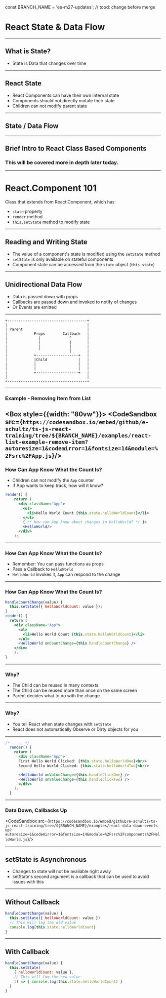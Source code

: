 const BRANCH_NAME = 'es-m27-updates'; // tood: change before merge


# React State & Data Flow

---

## What is State?

* State is Data that changes over time

---

## React State

* React Components can have their own internal state
* Components should not directly mutate their state
* Children can not modify parent state

---

## State / Data Flow 

---

## Brief Intro to React Class Based Components 
### This will be covered more in depth later today.

---

# React.Component 101 

Class that extends from React.Component, which has:

*  `state` property
*  `render` method 
*  `this.setState` method to modify state

---
## Reading and Writing State

* The value of a component's state is modified using the `setState` method
* `setState` is only available on stateful components
* Component state can be accessed from the `state` object (`this.state`)

---

## Unidirectional Data Flow

* Data is passed down with props
* Callbacks are passed down and invoked to notify of changes
* Or Events are emitted

---

```
+------------------------------------+
|                                    |
| Parent                             |
|            Props        Callback   |
|              |             ^       |
|              |             |       |
|              |             |       |
|              ˇ             |       |
|            +-------------------+   |
|            |Child              |   |
|            |                   |   |
|            |                   |   |
|            +-------------------+   |
|                                    |
+------------------------------------+

```
---

### Example - Removing Item from List

<Box style={{width: "80vw"}}>
  <CodeSandbox src={`https://codesandbox.io/embed/github/e-schultz/ts-js-react-training/tree/${BRANCH_NAME}/examples/react-list-example-remove-item?autoresize=1&codemirror=1&fontsize=14&module=%2Fsrc%2FApp.js`}/>
</Box>
---

### How Can App Know What the Count Is?

* Children can not modify the `App` counter
* If App wants to keep track, how will it know?

```jsx
render() {
    return (
      <div className="App">
        <ul>
          <li>Hello World Count {this.state.helloWorldCount}</li>
        </ul>
        { /* How can App know about changes in HelloWorld? */ }>
        <HelloWorld/>
      </div>
    );
```
---

### How Can App Know What the Count Is?

* Remember: You can pass functions as props
* Pass a Callback to `HelloWorld`
* `HelloWorld` invokes it, `App` can respond to the change

---

### How Can App Know What the Count Is?

```jsx
handleCountChange(value) {
  this.setState({ helloWorldCount: value });
}
render() {
  return (
    <div className="App">
      <ul>
        <li>Hello World Count {this.state.helloWorldCount}</li>
      </ul>
      <HelloWorld onCountChange={this.handleCountChange} />
    </div>
    );
}
```
---

### Why?

* The Child can be reused in many contexts
* The Child can be reused more than once on the same screen
* Parent decides what to do with the change

---

### Why?

* You tell React when state changes with `setState`
* React does not automatically Observe or Dirty objects for you

---

```jsx
/* ..... */
  render() {
    return (
      <div className="App">
      First Hello World Clicked: {this.state.helloWorldOne}<br/>
      Second Hello World Clicked: {this.state.helloWorldTwo}<br/>

      <HelloWorld onValueChange={this.handleClickOne} />
      <HelloWorld onValueChange={this.handleClickTwo} />
      </div>
    );
  }
```

---


### Data Down, Callbacks Up

<CodeSandbox src={`https://codesandbox.io/embed/github/e-schultz/ts-js-react-training/tree/${BRANCH_NAME}/examples/react-data-down-events-up?autoresize=1&codemirror=1&fontsize=14&module=%2Fsrc%2Fcomponents%2FHelloWorld.js`}/>

---

## setState is Asynchronous

* Changes to state will not be available right away
* setState's second argument is a callback that can be used to avoid issues with this

---

## Without Callback

```jsx
handleCountChange(value) {
  this.setState({ helloWorldCount: value })
  // This will log the old value
  console.log(this.state.helloWorldCount)
}
```

---


## With Callback

```jsx
handleCountChange(value) {
  this.setState(
    { helloWorldCount: value },
    // This will log the new value
    () => { console.log(this.state.helloWorldCount) }
  )
}
```

